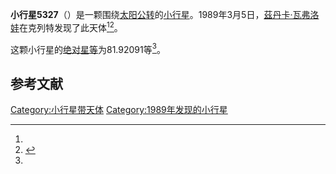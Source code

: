 {{Infobox planet
| bgcolour = #FFFFC0
| name = 5327
| symbol = 
| image = 
| caption = 
| discovery = yes
| discovery_ref = 
| discoverer = [[茲丹卡·瓦弗洛娃|茲丹卡·瓦弗洛娃]]
| discovery_site = [[克列特|克列特]] 
| discovered = 1989年3月5日
| designations = yes
| mp_name = 
| named_after = 
| alt_names = 1989 EX1/ 1950 LB / 1950 LP / 1979 OB13
| mp_category = [[主带小行星|主带小行星]]
| orbit_ref = <ref name="a">[http://ssd.jpl.nasa.gov/sbdb.cgi?sstr=5327 5327] {{Wayback|url=http://ssd.jpl.nasa.gov/sbdb.cgi?sstr=5327 |date=20201124020346 }}，小行星數據庫瀏覽器（JPL Small-Body Database Browser）－[[美国国家航空航天局|美国国家航空航天局]]喷气推进实验室</ref>
| epoch = 2456400.5 (2013年4月18日更新)
| aphelion = {{convert|2.7220113|AU|km|3|abbr=on|lk=out}}
| perihelion = {{convert|1.9638115|AU|km|3|abbr=on}}
| semimajor = {{convert|2.3429114|AU|km|3|abbr=on}}
| eccentricity = 0.1618072
| period = 1309.882173 [[日|日]]<br />3.59[[儒略年|儒略年]]
| avg_speed = 
| inclination = 9.74833
| asc_node = 137.26403
| mean_anomaly = 
| arg_peri = 81.92091
| satellites = 
| physical_characteristics = yes
| dimensions = 
| mass = 
| density = 
| surface_grav = 
| escape_velocity = 
| sidereal_day = 
| axial_tilt = 
| pole_ecliptic_lat = 
| pole_ecliptic_lon = 
| albedo = 
| temperatures= 
| temp_name1 = 
| mean_temp_1 = 
| max_temp_1 = 
| temp_name2 = 
| max_temp_2 = 
| spectral_type = 
| abs_magnitude = 81.92091
}}

'''小行星5327'''（{{lang-en|5327}}）是一颗围绕[[太阳|太阳]][[公转|公转]]的[[小行星|小行星]]。1989年3月5日，[[茲丹卡·瓦弗洛娃|茲丹卡·瓦弗洛娃]]在克列特发现了此天体<ref name="a" /><ref>{{cite news|title=小行星列表|url=http://cfa-www.harvard.edu/iau/lists/NumberedMPs.txt|accessdate=2013-07-08|newspaper=哈佛大学|archive-date=2008-05-17|archive-url=https://web.archive.org/web/20080517010638/http://cfa-www.harvard.edu/iau/lists/NumberedMPs.txt|dead-url=no}}</ref>。

这颗小行星的[[绝对星等|绝对星等]]为81.92091等<ref name="a" />。

==参考文献==
{{reflist}}
{{Minor Planet Number|[[小行星5326|小行星5326]]|[[小行星5328|小行星5328]]}}

{{小天体}}

[[Category:小行星带天体|Category:小行星带天体]]
[[Category:1989年发现的小行星|Category:1989年发现的小行星]]

{{asteroid-stub}}